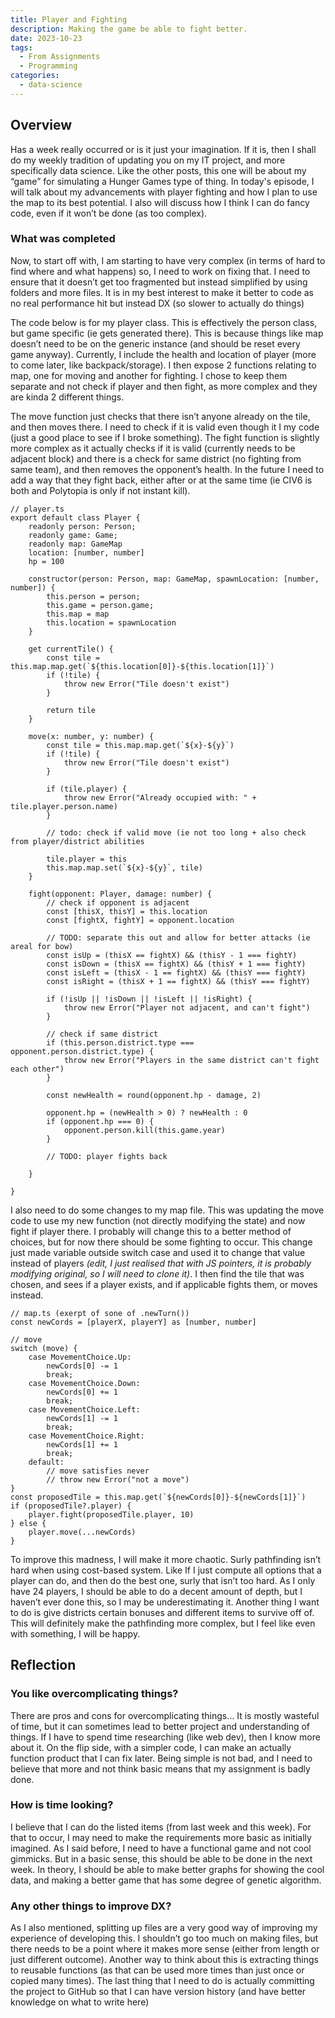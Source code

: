 ```yaml
---
title: Player and Fighting
description: Making the game be able to fight better.
date: 2023-10-23
tags:
  - From Assignments
  - Programming
categories:
  - data-science
---
```


## Overview

Has a week really occurred or is it just your imagination. If it is, then I shall do my weekly tradition of updating you on my IT project, and more specifically data science. Like the other posts, this one will be about my “game” for simulating a Hunger Games type of thing. In today's episode, I will talk about my advancements with player fighting and how I plan to use the map to its best potential. I also will discuss how I think I can do fancy code, even if it won’t be done (as too complex).

### What was completed

Now, to start off with, I am starting to have very complex (in terms of hard to find where and what happens) so, I need to work on fixing that. I need to ensure that it doesn’t get too fragmented but instead simplified by using folders and more files. It is in my best interest to make it better to code as no real performance hit but instead DX (so slower to actually do things)

The code below is for my player class. This is effectively the person class, but game specific (ie gets generated there). This is because things like map doesn’t need to be on the generic instance (and should be reset every game anyway). Currently, I include the health and location of player (more to come later, like backpack/storage). I then expose 2 functions relating to map, one for moving and another for fighting. I chose to keep them separate and not check if player and then fight, as more complex and they are kinda 2 different things. 

The move function just checks that there isn’t anyone already on the tile, and then moves there. I need to check if it is valid even though it I my code (just a good place to see if I broke something). The fight function is slightly more complex as it actually checks if it is valid (currently needs to be adjacent block) and there is a check for same district (no fighting from same team), and then removes the opponent’s health. In the future I need to add a way that they fight back, either after or at the same time (ie CIV6 is both and Polytopia is only if not instant kill).

```tsx
// player.ts
export default class Player {
    readonly person: Person;
    readonly game: Game;
    readonly map: GameMap
    location: [number, number]
    hp = 100

    constructor(person: Person, map: GameMap, spawnLocation: [number, number]) {
        this.person = person;
        this.game = person.game;
        this.map = map
        this.location = spawnLocation
    }

    get currentTile() {
        const tile = this.map.map.get(`${this.location[0]}-${this.location[1]}`)
        if (!tile) {
            throw new Error("Tile doesn't exist")
        }

        return tile
    }

    move(x: number, y: number) {
        const tile = this.map.map.get(`${x}-${y}`)
        if (!tile) {
            throw new Error("Tile doesn't exist")
        }

        if (tile.player) {
            throw new Error("Already occupied with: " + tile.player.person.name)
        }
        
        // todo: check if valid move (ie not too long + also check from player/district abilities

        tile.player = this
        this.map.map.set(`${x}-${y}`, tile)
    }

    fight(opponent: Player, damage: number) {
        // check if opponent is adjacent
        const [thisX, thisY] = this.location
        const [fightX, fightY] = opponent.location

        // TODO: separate this out and allow for better attacks (ie areal for bow)
        const isUp = (thisX == fightX) && (thisY - 1 === fightY)
        const isDown = (thisX == fightX) && (thisY + 1 === fightY)
        const isLeft = (thisX - 1 == fightX) && (thisY === fightY)
        const isRight = (thisX + 1 == fightX) && (thisY === fightY)

        if (!isUp || !isDown || !isLeft || !isRight) {
            throw new Error("Player not adjacent, and can't fight")
        }

        // check if same district
        if (this.person.district.type === opponent.person.district.type) {
            throw new Error("Players in the same district can't fight each other")
        }

        const newHealth = round(opponent.hp - damage, 2)

        opponent.hp = (newHealth > 0) ? newHealth : 0
        if (opponent.hp === 0) {
            opponent.person.kill(this.game.year)
        }

        // TODO: player fights back

    }

}
```

I also need to do some changes to my map file. This was updating the move code to use my new function (not directly modifying the state) and now fight if player there. I probably will change this to a better method of choices, but for now there should be some fighting to occur. This change just made variable outside switch case and used it to change that value instead of players *(edit, I just realised that with JS pointers, it is probably modifying original, so I will need to clone it)*. I then find the tile that was chosen, and sees if a player exists, and if applicable fights them, or moves instead.

```tsx
// map.ts (exerpt of sone of .newTurn())
const newCords = [playerX, playerY] as [number, number]

// move
switch (move) {
    case MovementChoice.Up:
        newCords[0] -= 1
        break;
    case MovementChoice.Down:
        newCords[0] += 1
        break;
    case MovementChoice.Left:
        newCords[1] -= 1
        break;
    case MovementChoice.Right:
        newCords[1] += 1
        break;
    default:
        // move satisfies never
        // throw new Error("not a move")
}
const proposedTile = this.map.get(`${newCords[0]}-${newCords[1]}`)
if (proposedTile?.player) {
    player.fight(proposedTile.player, 10)
} else {
    player.move(...newCords)
}
```

To improve this madness, I will make it more chaotic. Surly pathfinding isn’t hard when using cost-based system. Like If I just compute all options that a player can do, and then do the best one, surly that isn’t too hard. As I only have 24 players, I should be able to do a decent amount of depth, but I haven’t ever done this, so I may be underestimating it. Another thing I want to do is give districts certain bonuses and different items to survive off of. This will definitely make the pathfinding more complex, but I feel like even with something, I will be happy.

## Reflection

### You like overcomplicating things?

There are pros and cons for overcomplicating things… It is mostly wasteful of time, but it can sometimes lead to better project and understanding of things. If I have to spend time researching (like web dev), then I know more about it. On the flip side, with a simpler code, I can make an actually function product that I can fix later. Being simple is not bad, and I need to believe that more and not think basic means that my assignment is badly done.

### How is time looking?

I believe that I can do the listed items (from last week and this week). For that to occur, I may need to make the requirements more basic as initially imagined. As I said before, I need to have a functional game and not cool gimmicks. But in a basic sense, this should be able to be done in the next week. In theory, I should be able to make better graphs for showing the cool data, and making a better game that has some degree of genetic algorithm.

### Any other things to improve DX?

As I also mentioned, splitting up files are a very good way of improving my experience of developing this. I shouldn’t go too much on making files, but there needs to be a point where it makes more sense (either from length or just different outcome). Another way to think about this is extracting things to reusable functions (as that can be used more times than just once or copied many times). The last thing that I need to do is actually committing the project to GitHub so that I can have version history (and have better knowledge on what to write here)
